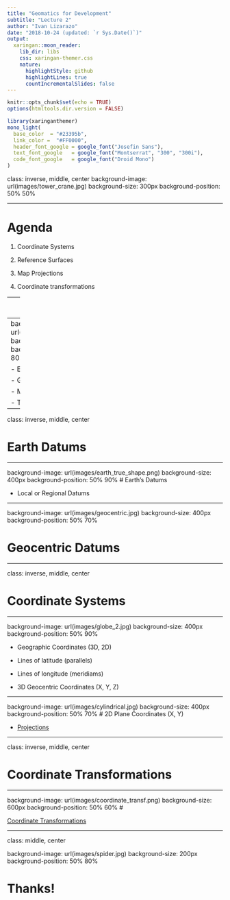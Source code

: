 ```yaml
---
title: "Geomatics for Development"
subtitle: "Lecture 2"
author: "Ivan Lizarazo"
date: "2018-10-24 (updated: `r Sys.Date()`)"
output:
  xaringan::moon_reader:
    lib_dir: libs
    css: xaringan-themer.css
    nature:
      highlightStyle: github
      highlightLines: true
      countIncrementalSlides: false
---
```


```r
knitr::opts_chunk$set(echo = TRUE)
options(htmltools.dir.version = FALSE)
```


```r
library(xaringanthemer)
mono_light(
  base_color  = "#23395b",
  link_color =  "#FF0000",
  header_font_google = google_font("Josefin Sans"),
  text_font_google   = google_font("Montserrat", "300", "300i"),
  code_font_google   = google_font("Droid Mono")
)
```

class: inverse, middle, center
background-image: url(images/tower_crane.jpg)
background-size: 300px
background-position: 50% 50%

---

# Agenda

1. Coordinate Systems

1. Reference Surfaces

1. Map Projections

1. Coordinate transformations
  
---
class: inverse, middle, center

# Reference Surfaces

---
background-image: url(images/cross_section.jpg)
background-size: 400px
background-position: 50% 80%
# Earth's surfaces

- Ellipsoid

- Geoid

- Mean Sea Level

- Terrain
---
class: inverse, middle, center

# Earth Datums

---

background-image: url(images/earth_true_shape.png)
background-size: 400px
background-position: 50% 90%
# Earth's Datums

- Local or Regional Datums


---

background-image: url(images/geocentric.jpg)
background-size: 400px
background-position: 50% 70%

# Geocentric Datums 
    
---

class: inverse, middle, center

# Coordinate Systems 

---


background-image: url(images/globe_2.jpg)
background-size: 400px
background-position: 50% 90%

- Geographic Coordinates (3D, 2D)

- Lines of latitude (parallels)

- Lines of longitude (meridiams)

- 3D Geocentric Coordinates (X, Y, Z) 

---

background-image: url(images/cylindrical.jpg)
background-size: 400px
background-position: 50% 70%
# 2D Plane Coordinates (X, Y)

- [Projections](https://www.icsm.gov.au/education/fundamentals-mapping/projections)

---

class: inverse, middle, center

# Coordinate Transformations 

---

background-image: url(images/coordinate_transf.png)
background-size: 600px
background-position: 50% 60%
# 

[Coordinate Transformations](https://kartoweb.itc.nl/geometrics/Coordinate%20transformations/coordtrans.html)

---
class: middle, center

background-image: url(images/spider.jpg)
background-size: 200px
background-position: 50% 80%


# Thanks!
